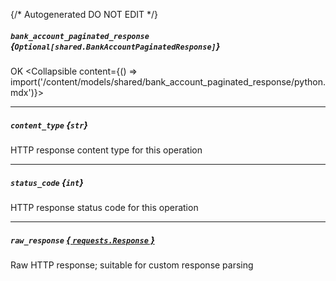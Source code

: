{/* Autogenerated DO NOT EDIT  */}

##### `bank_account_paginated_response` *{`Optional[shared.BankAccountPaginatedResponse]`}*
OK
<Collapsible content={() => import('/content/models/shared/bank_account_paginated_response/python.mdx')}>
</Collapsible>

---
##### `content_type` *{`str`}*
HTTP response content type for this operation

---
##### `status_code` *{`int`}*
HTTP response status code for this operation

---
##### `raw_response` [*{ `requests.Response` }*](https://requests.readthedocs.io/en/latest/api/#requests.Response)
Raw HTTP response; suitable for custom response parsing

